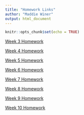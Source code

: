 ```yaml
---
title: "Homework Links"
author: "Maddie Winer"
output: html_document
---
```


```r
knitr::opts_chunk$set(echo = TRUE)
```

[Week 3 Homework](Homework_3.html)

[Week 4 Homework](Homework_4.html)

[Week 5 Homework](Homework_5.html)

[Week 6 Homework](Homework_6.html)

[Week 7 Homework](Homework_7.html)

[Week 8 Homework](Homework_8.html)

[Week 9 Homework](Homework_9.zip)

[Week 10 Homework](Homework_10.html)